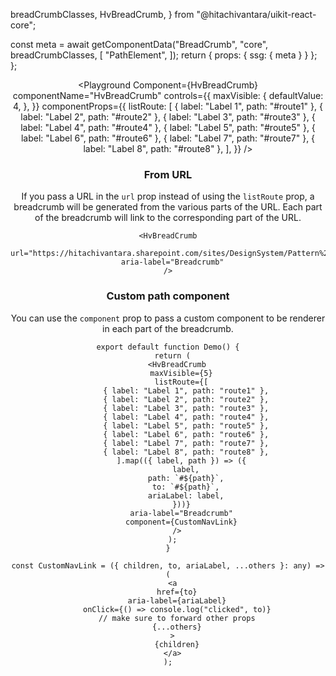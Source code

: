   breadCrumbClasses,
  HvBreadCrumb,
} from "@hitachivantara/uikit-react-core";


  const meta = await getComponentData("BreadCrumb", "core", breadCrumbClasses, [
    "PathElement",
  ]);
  return { props: { ssg: { meta } } };
};

<Header />

<Playground
  Component={HvBreadCrumb}
  componentName="HvBreadCrumb"
  controls={{
    maxVisible: {
      defaultValue: 4,
    },
  }}
  componentProps={{
    listRoute: [
      { label: "Label 1", path: "#route1" },
      { label: "Label 2", path: "#route2" },
      { label: "Label 3", path: "#route3" },
      { label: "Label 4", path: "#route4" },
      { label: "Label 5", path: "#route5" },
      { label: "Label 6", path: "#route6" },
      { label: "Label 7", path: "#route7" },
      { label: "Label 8", path: "#route8" },
    ],
  }}
/>

### From URL

If you pass a URL in the `url` prop instead of using the `listRoute` prop, a breadcrumb will be generated from the various parts of the URL.
Each part of the breadcrumb will link to the corresponding part of the URL.

```tsx live
<HvBreadCrumb
  url="https://hitachivantara.sharepoint.com/sites/DesignSystem/Pattern%20Library/Home.aspx"
  aria-label="Breadcrumb"
/>
```

### Custom path component

You can use the `component` prop to pass a custom component to be renderer in each part of the breadcrumb.

```tsx live
export default function Demo() {
  return (
    <HvBreadCrumb
      maxVisible={5}
      listRoute={[
        { label: "Label 1", path: "route1" },
        { label: "Label 2", path: "route2" },
        { label: "Label 3", path: "route3" },
        { label: "Label 4", path: "route4" },
        { label: "Label 5", path: "route5" },
        { label: "Label 6", path: "route6" },
        { label: "Label 7", path: "route7" },
        { label: "Label 8", path: "route8" },
      ].map(({ label, path }) => ({
        label,
        path: `#${path}`,
        to: `#${path}`,
        ariaLabel: label,
      }))}
      aria-label="Breadcrumb"
      component={CustomNavLink}
    />
  );
}

const CustomNavLink = ({ children, to, ariaLabel, ...others }: any) => (
  <a
    href={to}
    aria-label={ariaLabel}
    onClick={() => console.log("clicked", to)}
    // make sure to forward other props
    {...others}
  >
    {children}
  </a>
);
```

